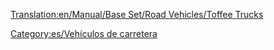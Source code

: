 [[Translation:en/Manual/Base Set/Road Vehicles/Toffee Trucks]]

{{es/Vehículo de carretera|nombre    = Camión de Caramelos MightyMover
  |imagen    = MightyMover_toffee.png
  |precio    = 9.596 € (4.798 £)
  |velocidad = 48 km/h
  |coste     = 842 € (421 £)
  |diseño    = 1935
  |duración  = 15
  |capacidad = 17 toneladas de [[es/caramelos|caramelos]]
}}
{{es/Vehículo de carretera|nombre    = Camión de Caramelos Powernaught
  |imagen    = Powernaught_toffee.png
  |precio    = 12.058 € (6.029 £)
  |velocidad = 88 km/h
  |coste     = 1.574 € (787 £)
  |diseño    = 1977
  |duración  = 15
  |capacidad = 19 toneladas de caramelos
}}
{{es/Vehículo de carretera|nombre    = Camión de Caramelos Wizzowow
  |imagen    = Wizzowow_toffee.png
  |precio    = 12,878 € (6,439 £)
  |velocidad = 112 Km/h
  |coste     = 2,250 € (1,125 £)
  |diseño    = 2014
  |duración  = 15
  |capacidad = 22 toneladas de caramelos
}}

[[Category:es/Vehículos de carretera]]